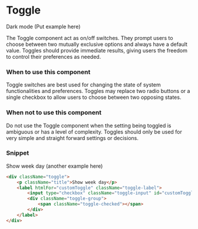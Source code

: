 
<Meta title="Components/Interactions/Toggle" />

# Toggle

Dark mode (Put example here)

The Toggle component act as on/off switches. They prompt users to choose between two mutually exclusive options and always have a default value. Toggles should provide immediate results, giving users the freedom to control their preferences as needed.

### When to use this component

Toggle switches are best used for changing the state of system functionalities and preferences. Toggles may replace two radio buttons or a single checkbox to allow users to choose between two opposing states.

### When not to use this component

Do not use the Toggle component when the setting being toggled is ambiguous or has a level of complexity. Toggles should only be used for very simple and straight forward settings or decisions.

### Snippet

Show week day (another example here)

```HTML
<div className="toggle">
    <p className="title">Show week day</p>
    <label htmlFor="customToggle" className="toggle-label">
        <input type="checkbox" className="toggle-input" id="customToggle" hidden />
        <div className="toggle-group">
            <span className="toggle-checked"></span>
        </div>
    </label>
</div>
```